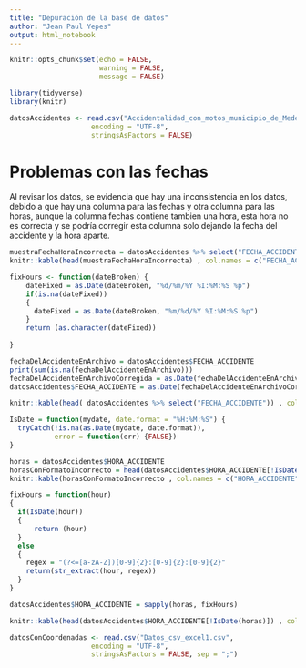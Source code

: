 ```yaml
---
title: "Depuración de la base de datos"
author: "Jean Paul Yepes"
output: html_notebook
---
```


```r
knitr::opts_chunk$set(echo = FALSE,
                      warning = FALSE,
                      message = FALSE)
```

```r
library(tidyverse)
library(knitr)
```

```r
datosAccidentes <- read.csv("Accidentalidad_con_motos_municipio_de_Medell_n_actualizado_a_julio_2020.csv",
                    encoding = "UTF-8",
                    stringsAsFactors = FALSE)
```

# Problemas con las fechas 

Al revisar los datos, se evidencia que hay una inconsistencia en los datos, debido a que hay una columna para 
las fechas y otra columna para las horas, aunque la columna fechas contiene tambien una hora, esta hora no es
correcta y se podría corregir esta columna solo dejando la fecha del accidente y la hora aparte.

```r
muestraFechaHoraIncorrecta = datosAccidentes %>% select("FECHA_ACCIDENTE")
knitr::kable(head(muestraFechaHoraIncorrecta) , col.names = c("FECHA_ACCIDENTE"), caption = "Table 1: columna fecha del accidente")
```

```r
fixHours <- function(dateBroken) {
    dateFixed = as.Date(dateBroken, "%d/%m/%Y %I:%M:%S %p")
    if(is.na(dateFixed))
    {
      dateFixed = as.Date(dateBroken, "%m/%d/%Y %I:%M:%S %p")
    }
    return (as.character(dateFixed))
      
}
```



```r
fechaDelAccidenteEnArchivo = datosAccidentes$FECHA_ACCIDENTE
print(sum(is.na(fechaDelAccidenteEnArchivo)))
fechaDelAccidenteEnArchivoCorregida = as.Date(fechaDelAccidenteEnArchivo, "%m/%d/%Y %I:%M:%S %p") 
datosAccidentes$FECHA_ACCIDENTE = as.Date(fechaDelAccidenteEnArchivoCorregida)
```

```r
knitr::kable(head( datosAccidentes %>% select("FECHA_ACCIDENTE")) , col.names = c("FECHA_ACCIDENTE"), caption = "Table 2: columnas fecha arreglada")
```


```r
IsDate = function(mydate, date.format = "%H:%M:%S") {
  tryCatch(!is.na(as.Date(mydate, date.format)),  
           error = function(err) {FALSE})  
}

```



```r
horas = datosAccidentes$HORA_ACCIDENTE
horasConFormatoIncorrecto = head(datosAccidentes$HORA_ACCIDENTE[!IsDate(horas)])
knitr::kable(horasConFormatoIncorrecto , col.names = c("HORA_ACCIDENTE"), caption = "Table 3: columna horas con formato incorrecto")
```


```r

fixHours = function(hour)
{
  if(IsDate(hour))
  {
      return (hour)
  }
  else
  {
    regex = "(?<=[a-zA-Z])[0-9]{2}:[0-9]{2}:[0-9]{2}"
    return(str_extract(hour, regex))
  }
}

datosAccidentes$HORA_ACCIDENTE = sapply(horas, fixHours)
```




```r
knitr::kable(head(datosAccidentes$HORA_ACCIDENTE[!IsDate(horas)]) , col.names = c("HORA_ACCIDENTE"), caption = "Table 4: columna horas con formato arreglado")
```


```r
datosConCoordenadas <- read.csv("Datos_csv_excel1.csv",
                    encoding = "UTF-8",
                    stringsAsFactors = FALSE, sep = ";")

```




